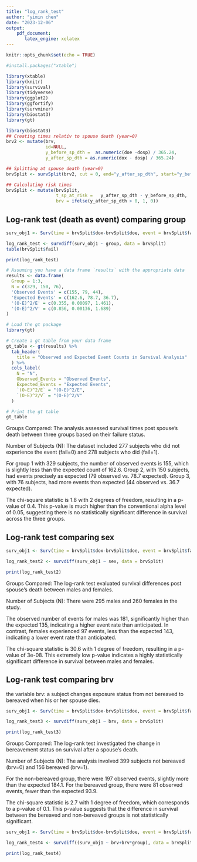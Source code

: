 ```yaml
---
title: "log_rank_test"
author: "yimin chen"
date: "2023-12-06"
output:
    pdf_document:
       latex_engine: xelatex
---
```



```r
knitr::opts_chunk$set(echo = TRUE)
```

```r
#install.packages("xtable")

library(xtable)
library(knitr)
library(survival)
library(tidyverse)
library(ggplot2)
library(ggfortify)
library(survminer)
library(biostat3)
library(gt)
```


```r
library(biostat3)
## Creating times relativ to spouse death (year=0)
brv2 <- mutate(brv,
               id=NULL,
               y_before_sp_dth =  as.numeric(doe -dosp) / 365.24,
               y_after_sp_dth = as.numeric(dox - dosp) / 365.24)

## Splitting at spouse death (year=0)
brvSplit <- survSplit(brv2, cut = 0, end="y_after_sp_dth", start="y_before_sp_dth", id="id",event="fail")

## Calculating risk times
brvSplit <- mutate(brvSplit,
                   t_sp_at_risk =   y_after_sp_dth - y_before_sp_dth,
                   brv = ifelse(y_after_sp_dth > 0, 1, 0))

```


## Log-rank test (death as event) comparing group


```r
surv_obj1 <- Surv(time = brvSplit$dox-brvSplit$doe, event = brvSplit$fail)

log_rank_test <- survdiff(surv_obj1 ~ group, data = brvSplit)
table(brvSplit$fail)

print(log_rank_test)
```

```r
# Assuming you have a data frame `results` with the appropriate data
results <- data.frame(
  Group = 1:3,
  N = c(329, 150, 76),
  'Observed Events' = c(155, 79, 44),
  'Expected Events' = c(162.6, 78.7, 36.7),
  '(O-E)^2/E' = c(0.355, 0.00097, 1.461),
  '(O-E)^2/V' = c(0.856, 0.00136, 1.689)
)

# Load the gt package
library(gt)

# Create a gt table from your data frame
gt_table <- gt(results) %>%
  tab_header(
    title = "Observed and Expected Event Counts in Survival Analysis"
  ) %>%
  cols_label(
    N = "N",
    Observed_Events = "Observed Events",
    Expected_Events = "Expected Events",
    `(O-E)^2/E` = "(O-E)^2/E",
    `(O-E)^2/V` = "(O-E)^2/V"
  )

# Print the gt table
gt_table

```

Groups Compared: The analysis assessed survival times post spouse's death between three groups based on their failure status.

Number of Subjects (N): The dataset included 277 subjects who did not experience the event (fail=0) and 278 subjects who did (fail=1).

For group 1 with 329 subjects, the number of observed events is 155, which is slightly less than the expected count of 162.6. Group 2, with 150 subjects, had events precisely as expected (79 observed vs. 78.7 expected). Group 3, with 76 subjects, had more events than expected (44 observed vs. 36.7 expected).

The chi-square statistic is 1.8 with 2 degrees of freedom, resulting in a p-value of 0.4. This p-value is much higher than the conventional alpha level of 0.05, suggesting there is no statistically significant difference in survival across the three groups.

## Log-rank test comparing sex
```r
surv_obj1 <- Surv(time = brvSplit$dox-brvSplit$doe, event = brvSplit$fail)

log_rank_test2 <- survdiff(surv_obj1 ~ sex, data = brvSplit)

print(log_rank_test2)
```

Groups Compared: The log-rank test evaluated survival differences post spouse's death between males and females.

Number of Subjects (N): There were 295 males and 260 females in the study.

The observed number of events for males was 181, significantly higher than the expected 135, indicating a higher event rate than anticipated. In contrast, females experienced 97 events, less than the expected 143, indicating a lower event rate than anticipated.

The chi-square statistic is 30.6 with 1 degree of freedom, resulting in a p-value of 3e-08. This extremely low p-value indicates a highly statistically significant difference in survival between males and females.


## Log-rank test comparing brv
the variable brv: a subject changes exposure status from not bereaved to bereaved when his or her spouse dies.
```r
surv_obj1 <- Surv(time = brvSplit$dox-brvSplit$doe, event = brvSplit$fail)

log_rank_test3 <- survdiff(surv_obj1 ~ brv, data = brvSplit)

print(log_rank_test3)
```

Groups Compared: The log-rank test investigated the change in bereavement status on survival after a spouse's death.

Number of Subjects (N): The analysis involved 399 subjects not bereaved (brv=0) and 156 bereaved (brv=1).

For the non-bereaved group, there were 197 observed events, slightly more than the expected 184.1. For the bereaved group, there were 81 observed events, fewer than the expected 93.9.

The chi-square statistic is 2.7 with 1 degree of freedom, which corresponds to a p-value of 0.1. This p-value suggests that the difference in survival between the bereaved and non-bereaved groups is not statistically significant.


```r
surv_obj1 <- Surv(time = brvSplit$dox-brvSplit$doe, event = brvSplit$fail)

log_rank_test4 <- survdiff((surv_obj1 ~ brv+brv*group), data = brvSplit))

print(log_rank_test4)
```